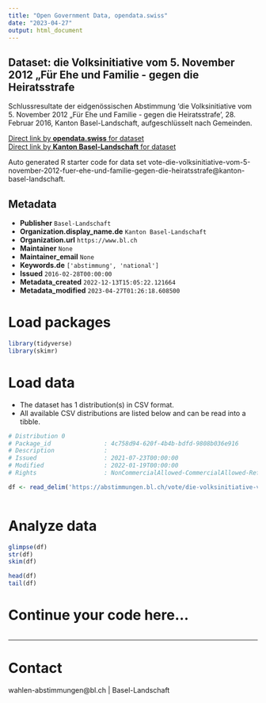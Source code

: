 ```yaml
---
title: "Open Government Data, opendata.swiss"
date: "2023-04-27"
output: html_document
---
```


## Dataset: die Volksinitiative vom 5. November 2012 „Für Ehe und Familie - gegen die Heiratsstrafe

Schlussresultate der eidgenössischen Abstimmung 'die Volksinitiative vom 5. November 2012 „Für Ehe und Familie - gegen die Heiratsstrafe', 28. Februar 2016, Kanton Basel-Landschaft, aufgeschlüsselt nach Gemeinden.

[Direct link by **opendata.swiss** for dataset](https://opendata.swiss/de/dataset/die-volksinitiative-vom-5-november-2012-fur-ehe-und-familie-gegen-die-heiratsstrafe)<br>
[Direct link by **Kanton Basel-Landschaft** for dataset](https://abstimmungen.bl.ch/vote/die-volksinitiative-vom-5-november-2012-fuer-ehe-und-familie-gegen-die-heiratsstrafe/data)

Auto generated R starter code for data set vote-die-volksinitiative-vom-5-november-2012-fuer-ehe-und-familie-gegen-die-heiratsstrafe@kanton-basel-landschaft.

## Metadata

- **Publisher** `Basel-Landschaft`
- **Organization.display_name.de** `Kanton Basel-Landschaft`
- **Organization.url** `https://www.bl.ch`
- **Maintainer** `None`
- **Maintainer_email** `None`
- **Keywords.de** `['abstimmung', 'national']`
- **Issued** `2016-02-28T00:00:00`
- **Metadata_created** `2022-12-13T15:05:22.121664`
- **Metadata_modified** `2023-04-27T01:26:18.608500`


# Load packages

```r

library(tidyverse)
library(skimr)

```

# Load data

-   The dataset has 1 distribution(s) in CSV format.
-   All available CSV distributions are listed below and can be read into a tibble.

```r

# Distribution 0
# Package_id               : 4c758d94-620f-4b4b-bdfd-9808b036e916
# Description              : 
# Issued                   : 2021-07-23T00:00:00
# Modified                 : 2022-01-19T00:00:00
# Rights                   : NonCommercialAllowed-CommercialAllowed-ReferenceRequired

df <- read_delim('https://abstimmungen.bl.ch/vote/die-volksinitiative-vom-5-november-2012-fuer-ehe-und-familie-gegen-die-heiratsstrafe/data-csv')



```

# Analyze data

```r

glimpse(df)
str(df)
skim(df)

head(df)
tail(df)

```

# Continue your code here...

```r

```

------------------------------------------------------------------------

# Contact

wahlen-abstimmungen@bl.ch | Basel-Landschaft
